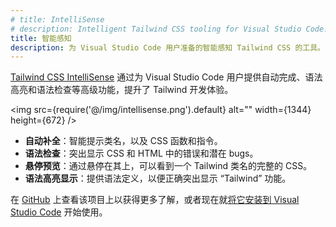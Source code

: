 ```yaml
---
# title: IntelliSense
# description: Intelligent Tailwind CSS tooling for Visual Studio Code.
title: 智能感知
description: 为 Visual Studio Code 用户准备的智能感知 Tailwind CSS 的工具。
---
```


<!-- [Tailwind CSS IntelliSense](https://marketplace.visualstudio.com/items?itemName=bradlc.vscode-tailwindcss) enhances the Tailwind development experience by providing Visual Studio Code users with advanced features such as autocomplete, syntax highlighting, and linting. -->
[Tailwind CSS IntelliSense](https://marketplace.visualstudio.com/items?itemName=bradlc.vscode-tailwindcss) 通过为 Visual Studio Code 用户提供自动完成、语法高亮和语法检查等高级功能，提升了 Tailwind 开发体验。

<img src={require('@/img/intellisense.png').default} alt="" width={1344} height={672} />

<!-- - **Autocomplete**. Intelligent suggestions for class names, as well as [CSS functions and directives](/docs/functions-and-directives).
- **Linting**. Highlights errors and potential bugs in both your CSS and your markup.
- **Hover Previews**. See the complete CSS for a Tailwind class name by hovering over it.
- **Syntax Highlighting**. Provides syntax definitions so that Tailwind features are highlighted correctly. -->

- **自动补全**：智能提示类名，以及 CSS 函数和指令。
- **语法检查**：突出显示 CSS 和 HTML 中的错误和潜在 bugs。
- **悬停预览**：通过悬停在其上，可以看到一个 Tailwind 类名的完整的 CSS。
- **语法高亮显示**：提供语法定义，以便正确突出显示 “Tailwind” 功能。

<!-- Check out the project [on GitHub](https://github.com/tailwindcss/intellisense) to learn more, or [add it to Visual Studio Code](vscode:extension/bradlc.vscode-tailwindcss) to get started now. -->
在 [GitHub](https://github.com/tailwindcss/intellisense) 上查看该项目上以获得更多了解，或者现在就[将它安装到 Visual Studio Code](vscode:extension/bradlc.vscode-tailwindcss) 开始使用。